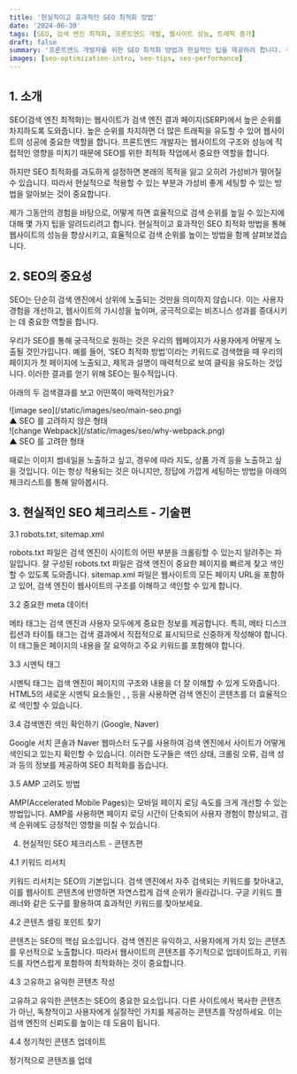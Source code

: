 ```yaml
---
title: '현실적이고 효과적인 SEO 최적화 방법'
date: '2024-06-30'
tags: [SEO, 검색 엔진 최적화, 프론트엔드 개발, 웹사이트 성능, 트래픽 증가]
draft: false
summary: '프론트엔드 개발자를 위한 SEO 최적화 방법과 현실적인 팁을 제공하려 합니다. 구조화된 데이터 사용 등 SEO 필수 요소를 알아봅시다.'
images: [seo-optimization-intro, seo-tips, seo-performance]
---
```


## 1. 소개

SEO(검색 엔진 최적화)는 웹사이트가 검색 엔진 결과 페이지(SERP)에서 높은 순위를 차지하도록 도와줍니다. 높은 순위를 차지하면 더 많은 트래픽을 유도할 수 있어 웹사이트의 성공에 중요한 역할을 합니다. 프론트엔드 개발자는 웹사이트의 구조와 성능에 직접적인 영향을 미치기 때문에 SEO를 위한 최적화 작업에서 중요한 역할을 합니다.

하지만 SEO 최적화를 과도하게 설정하면 본래의 목적을 잃고 오히려 가성비가 떨어질 수 있습니다. 따라서 현실적으로 적용할 수 있는 부분과 가성비 좋게 세팅할 수 있는 방법을 알아보는 것이 중요합니다.

제가 그동안의 경험을 바탕으로, 어떻게 하면 효율적으로 검색 순위를 높일 수 있는지에 대해 몇 가지 팁을 알려드리려고 합니다. 현실적이고 효과적인 SEO 최적화 방법을 통해 웹사이트의 성능을 향상시키고, 효율적으로 검색 순위를 높이는 방법을 함께 살펴보겠습니다.

## 2. SEO의 중요성

SEO는 단순히 검색 엔진에서 상위에 노출되는 것만을 의미하지 않습니다. 이는 사용자 경험을 개선하고, 웹사이트의 가시성을 높이며, 궁극적으로는 비즈니스 성과를 증대시키는 데 중요한 역할을 합니다.

우리가 SEO를 통해 궁극적으로 원하는 것은 우리의 웹페이지가 사용자에게 어떻게 노출될 것인가입니다. 예를 들어, ‘SEO 최적화 방법’이라는 키워드로 검색했을 때 우리의 페이지가 첫 페이지에 노출되고, 제목과 설명이 매력적으로 보여 클릭을 유도하는 것입니다. 이러한 결과를 얻기 위해 SEO는 필수적입니다.

아래의 두 검색결과를 보고 어떤쪽이 매력적인가요?

<div className="flex flex-col flex-wrap items-center overflow-hidden">
  <div className="my-1 w-2/4 overflow-hidden px-2 xl:px-2">
    ![image seo](/static/images/seo/main-seo.png)
  </div>
  <span>▲ SEO 를 고려하지 않은 형태</span>
</div>

<div className="flex flex-col flex-wrap items-center overflow-hidden">
  <div className="my-1 w-2/4 overflow-hidden px-2 xl:px-2">
    ![change Webpack](/static/images/seo/why-webpack.png)
  </div>
  <span>▲ SEO 를 고려한 형태</span>
</div>

때로는 이미지 썸네일을 노출하고 싶고, 경우에 따라 지도, 상품 가격 등을 노출하고 싶을 것입니다. 이는 항상 적용되는 것은 아니지만, 정답에 가깝게 세팅하는 방법을 아래의 체크리스트를 통해 알아봅시다.

## 3. 현실적인 SEO 체크리스트 - 기술편

3.1 robots.txt, sitemap.xml

robots.txt 파일은 검색 엔진이 사이트의 어떤 부분을 크롤링할 수 있는지 알려주는 파일입니다. 잘 구성된 robots.txt 파일은 검색 엔진이 중요한 페이지를 빠르게 찾고 색인할 수 있도록 도와줍니다. sitemap.xml 파일은 웹사이트의 모든 페이지 URL을 포함하고 있어, 검색 엔진이 웹사이트의 구조를 이해하고 색인할 수 있게 합니다.

3.2 중요한 meta 데이터

메타 태그는 검색 엔진과 사용자 모두에게 중요한 정보를 제공합니다. 특히, 메타 디스크립션과 타이틀 태그는 검색 결과에서 직접적으로 표시되므로 신중하게 작성해야 합니다. 이 태그들은 페이지의 내용을 잘 요약하고 주요 키워드를 포함해야 합니다.

3.3 시멘틱 태그

시멘틱 태그는 검색 엔진이 페이지의 구조와 내용을 더 잘 이해할 수 있게 도와줍니다. HTML5의 새로운 시멘틱 요소들인 , , 등을 사용하면 검색 엔진이 콘텐츠를 더 효율적으로 색인할 수 있습니다.

3.4 검색엔진 색인 확인하기 (Google, Naver)

Google 서치 콘솔과 Naver 웹마스터 도구를 사용하여 검색 엔진에서 사이트가 어떻게 색인되고 있는지 확인할 수 있습니다. 이러한 도구들은 색인 상태, 크롤링 오류, 검색 성과 등의 정보를 제공하여 SEO 최적화를 돕습니다.

3.5 AMP 고려도 방법

AMP(Accelerated Mobile Pages)는 모바일 페이지 로딩 속도를 크게 개선할 수 있는 방법입니다. AMP를 사용하면 페이지 로딩 시간이 단축되어 사용자 경험이 향상되고, 검색 순위에도 긍정적인 영향을 미칠 수 있습니다.

4. 현실적인 SEO 체크리스트 - 콘텐츠편

4.1 키워드 리서치

키워드 리서치는 SEO의 기본입니다. 검색 엔진에서 자주 검색되는 키워드를 찾아내고, 이를 웹사이트 콘텐츠에 반영하면 자연스럽게 검색 순위가 올라갑니다. 구글 키워드 플래너와 같은 도구를 활용하여 효과적인 키워드를 찾아보세요.

4.2 콘텐츠 셀링 포인트 찾기

콘텐츠는 SEO의 핵심 요소입니다. 검색 엔진은 유익하고, 사용자에게 가치 있는 콘텐츠를 우선적으로 노출합니다. 따라서 웹사이트의 콘텐츠를 주기적으로 업데이트하고, 키워드를 자연스럽게 포함하여 최적화하는 것이 중요합니다.

4.3 고유하고 유익한 콘텐츠 작성

고유하고 유익한 콘텐츠는 SEO의 중요한 요소입니다. 다른 사이트에서 복사한 콘텐츠가 아닌, 독창적이고 사용자에게 실질적인 가치를 제공하는 콘텐츠를 작성하세요. 이는 검색 엔진의 신뢰도를 높이는 데 도움이 됩니다.

4.4 정기적인 콘텐츠 업데이트

정기적으로 콘텐츠를 업데
